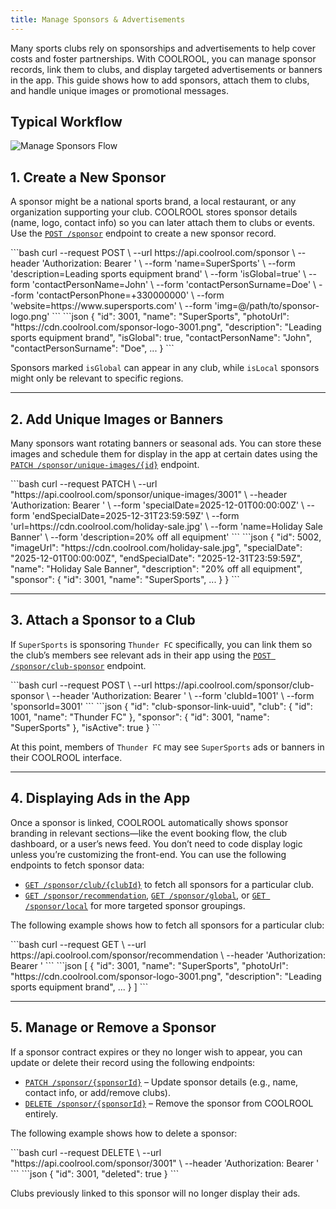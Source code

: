 ```yaml
---
title: Manage Sponsors & Advertisements
---
```


Many sports clubs rely on sponsorships and advertisements to help cover costs and foster partnerships. With COOLROOL, you can manage sponsor records, link them to clubs, and display targeted advertisements or banners in the app. This guide shows how to add sponsors, attach them to clubs, and handle unique images or promotional messages.

## Typical Workflow

<Image src="media/manage-sponsors-flow.svg" alt="Manage Sponsors Flow" />

## 1. **Create a New Sponsor**

A sponsor might be a national sports brand, a local restaurant, or any organization supporting your club. COOLROOL stores sponsor details (name, logo, contact info) so you can later attach them to clubs or events. Use the [`POST /sponsor`](/reference/endpoints/sponsor-controller-add-sponsor) endpoint to create a new sponsor record.

<Tabs>
<TabItem value="Request">
```bash
curl --request POST \
  --url https://api.coolrool.com/sponsor \
  --header 'Authorization: Bearer <ADMIN_TOKEN>' \
  --form 'name=SuperSports' \
  --form 'description=Leading sports equipment brand' \
  --form 'isGlobal=true' \
  --form 'contactPersonName=John' \
  --form 'contactPersonSurname=Doe' \
  --form 'contactPersonPhone=+330000000' \
  --form 'website=https://www.supersports.com' \
  --form 'img=@/path/to/sponsor-logo.png'
```
</TabItem>
<TabItem value="Response">
```json
{
  "id": 3001,
  "name": "SuperSports",
  "photoUrl": "https://cdn.coolrool.com/sponsor-logo-3001.png",
  "description": "Leading sports equipment brand",
  "isGlobal": true,
  "contactPersonName": "John",
  "contactPersonSurname": "Doe",
  ...
}
```
</TabItem>
</Tabs>

Sponsors marked `isGlobal` can appear in any club, while `isLocal` sponsors might only be relevant to specific regions.

---

## 2. **Add Unique Images or Banners**

Many sponsors want rotating banners or seasonal ads. You can store these images and schedule them for display in the app at certain dates using the [`PATCH /sponsor/unique-images/{id}`](/reference/endpoints/sponsor-controller-update-file) endpoint.

<Tabs>
<TabItem value="Request">
```bash
curl --request PATCH \
  --url "https://api.coolrool.com/sponsor/unique-images/3001" \
  --header 'Authorization: Bearer <ADMIN_TOKEN>' \
  --form 'specialDate=2025-12-01T00:00:00Z' \
  --form 'endSpecialDate=2025-12-31T23:59:59Z' \
  --form 'url=https://cdn.coolrool.com/holiday-sale.jpg' \
  --form 'name=Holiday Sale Banner' \
  --form 'description=20% off all equipment'
```
</TabItem>
<TabItem value="Response">
```json
{
  "id": 5002,
  "imageUrl": "https://cdn.coolrool.com/holiday-sale.jpg",
  "specialDate": "2025-12-01T00:00:00Z",
  "endSpecialDate": "2025-12-31T23:59:59Z",
  "name": "Holiday Sale Banner",
  "description": "20% off all equipment",
  "sponsor": {
    "id": 3001,
    "name": "SuperSports",
    ...
  }
}
```
</TabItem>
</Tabs>

---

## 3. **Attach a Sponsor to a Club**

If `SuperSports` is sponsoring `Thunder FC` specifically, you can link them so the club’s members see relevant ads in their app using the [`POST /sponsor/club-sponsor`](/reference/endpoints/sponsor-controller-add-club-sponsor) endpoint. 

<Tabs>
<TabItem value="Request">
```bash
curl --request POST \
  --url https://api.coolrool.com/sponsor/club-sponsor \
  --header 'Authorization: Bearer <ADMIN_TOKEN>' \
  --form 'clubId=1001' \
  --form 'sponsorId=3001'
```
</TabItem>
<TabItem value="Response">
```json
{
  "id": "club-sponsor-link-uuid",
  "club": {
    "id": 1001,
    "name": "Thunder FC"
  },
  "sponsor": {
    "id": 3001,
    "name": "SuperSports"
  },
  "isActive": true
}
```
</TabItem>
</Tabs>

At this point, members of `Thunder FC` may see `SuperSports` ads or banners in their COOLROOL interface.

---

## 4. **Displaying Ads in the App**

Once a sponsor is linked, COOLROOL automatically shows sponsor branding in relevant sections—like the event booking flow, the club dashboard, or a user’s news feed. You don’t need to code display logic unless you’re customizing the front-end. You can use the following endpoints to fetch sponsor data:

- [`GET /sponsor/club/{clubId}`](/reference/endpoints/sponsor-controller-get-club-sponsor) to fetch all sponsors for a particular club.  
- [`GET /sponsor/recommendation`](/reference/endpoints/sponsor-controller-get-recommended-sponsors), [`GET /sponsor/global`](/reference/endpoints/sponsor-controller-get-global-sponsors), or [`GET /sponsor/local`](/reference/endpoints/sponsor-controller-get-local-sponsors) for more targeted sponsor groupings.

The following example shows how to fetch all sponsors for a particular club:

<Tabs>
<TabItem value="Request">
```bash
curl --request GET \
  --url https://api.coolrool.com/sponsor/recommendation \
  --header 'Authorization: Bearer <USER_TOKEN>'
```
</TabItem>
<TabItem value="Response">
```json
[
  {
    "id": 3001,
    "name": "SuperSports",
    "photoUrl": "https://cdn.coolrool.com/sponsor-logo-3001.png",
    "description": "Leading sports equipment brand",
    ...
  }
]
```
</TabItem>
</Tabs>

---

## 5. **Manage or Remove a Sponsor**

If a sponsor contract expires or they no longer wish to appear, you can update or delete their record using the following endpoints:

- [`PATCH /sponsor/{sponsorId}`](/reference/endpoints/sponsor-controller-update-sponsor) – Update sponsor details (e.g., name, contact info, or add/remove clubs).  
- [`DELETE /sponsor/{sponsorId}`](/reference/endpoints/sponsor-controller-delete-sponsor) – Remove the sponsor from COOLROOL entirely.

The following example shows how to delete a sponsor:

<Tabs>
<TabItem value="Request">
```bash
curl --request DELETE \
  --url "https://api.coolrool.com/sponsor/3001" \
  --header 'Authorization: Bearer <ADMIN_TOKEN>'
```
</TabItem>  
<TabItem value="Response">
```json
{
  "id": 3001,
  "deleted": true
}
```
</TabItem>
</Tabs>

Clubs previously linked to this sponsor will no longer display their ads.
